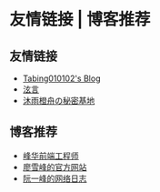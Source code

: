 # 友情链接 | 博客推荐

## 友情链接

- [Tabing010102's Blog](https://blog.gyx.moe)
- [泫言](https://blog.cugxuan.cn)
- [沐雨橙舟の秘密基地](https://mosarin.tech)

## 博客推荐

- [峰华前端工程师](https://zxuqian.cn/)
- [廖雪峰的官方网站](https://www.liaoxuefeng.com)
- [阮一峰的网络日志](https://www.ruanyifeng.com/blog/)
